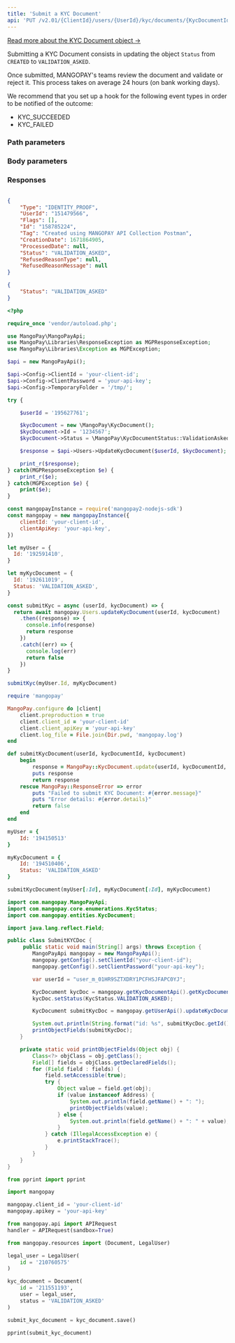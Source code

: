 ```yaml
---
title: 'Submit a KYC Document'  
api: 'PUT /v2.01/{ClientId}/users/{UserId}/kyc/documents/{KycDocumentId}'  
---
```



[Read more about the KYC Document object →](/api-reference/kyc-documents/kyc-document-object)

Submitting a KYC Document consists in updating the object `Status` from `CREATED` to `VALIDATION_ASKED`.   

Once submitted, MANGOPAY's teams review the document and validate or reject it. This process takes on average 24 hours (on bank working days).  

We recommend that you set up a hook for the following event types in order to be notified of the outcome:  
- KYC_SUCCEEDED  
- KYC_FAILED  

### Path parameters  

<UserId />  

<KycDocumentId />  

### Body parameters  

<Status4 />  

### Responses  

<AccordionGroup><Accordion title="200">  

<Type11Response />  

<UserId2Response />  

<FlagsResponse />  

<IdResponse />  

<Tag2Response />  

<CreationDateResponse />  

<ProcessedDateResponse />  

<Status12Response />  

<RefusedReasonType1Response />  

<RefusedReasonMessageResponse /></Accordion></AccordionGroup>  

<ResponseExample>  

```json 200

{
    "Type": "IDENTITY_PROOF",
    "UserId": "151479566",
    "Flags": [],
    "Id": "158785224",
    "Tag": "Created using MANGOPAY API Collection Postman",
    "CreationDate": 1671864905,
    "ProcessedDate": null,
    "Status": "VALIDATION_ASKED",
    "RefusedReasonType": null,
    "RefusedReasonMessage": null
}  
 ```  

</ResponseExample>  

<RequestExample>  
  
```json REST  
{
    "Status": "VALIDATION_ASKED"
}  
```  

  
```php PHP  
<?php

require_once 'vendor/autoload.php';

use MangoPay\MangoPayApi;
use MangoPay\Libraries\ResponseException as MGPResponseException;
use MangoPay\Libraries\Exception as MGPException;

$api = new MangoPayApi();

$api->Config->ClientId = 'your-client-id';
$api->Config->ClientPassword = 'your-api-key';
$api->Config->TemporaryFolder = '/tmp/';

try {

    $userId = '195627761';

    $kycDocument = new \MangoPay\KycDocument();
    $kycDocument->Id = '1234567';
    $kycDocument->Status = \MangoPay\KycDocumentStatus::ValidationAsked;

    $response = $api->Users->UpdateKycDocument($userId, $kycDocument);

    print_r($response);
} catch(MGPResponseException $e) {
    print_r($e);
} catch(MGPException $e) {
    print($e);
}
```  

  
```javascript NodeJS  
const mangopayInstance = require('mangopay2-nodejs-sdk')
const mangopay = new mangopayInstance({
    clientId: 'your-client-id',
    clientApiKey: 'your-api-key',
})

let myUser = {
  Id: '192591410',
}

let myKycDocument = {
  Id: '192611019',
  Status: 'VALIDATION_ASKED',
}

const submitKyc = async (userId, kycDocument) => {
  return await mangopay.Users.updateKycDocument(userId, kycDocument)
    .then((response) => {
      console.info(response)
      return response
    })
    .catch((err) => {
      console.log(err)
      return false
    })
}

submitKyc(myUser.Id, myKycDocument)  
```  

  
```ruby Ruby  
require 'mangopay'

MangoPay.configure do |client|
    client.preproduction = true
    client.client_id = 'your-client-id'
    client.client_apiKey = 'your-api-key'
    client.log_file = File.join(Dir.pwd, 'mangopay.log')
end

def submitKycDocument(userId, kycDocumentId, kycDocument)
    begin
        response = MangoPay::KycDocument.update(userId, kycDocumentId, kycDocument)
        puts response
        return response
    rescue MangoPay::ResponseError => error
        puts "Failed to submit KYC Document: #{error.message}"
        puts "Error details: #{error.details}"
        return false
    end
end

myUser = {
    Id: '194150513'
}

myKycDocument = {
    Id: '194510406',
    Status: 'VALIDATION_ASKED'
}

submitKycDocument(myUser[:Id], myKycDocument[:Id], myKycDocument)  
```  

```java Java 
import com.mangopay.MangoPayApi;
import com.mangopay.core.enumerations.KycStatus;
import com.mangopay.entities.KycDocument;

import java.lang.reflect.Field;

public class SubmitKYCDoc {
     public static void main(String[] args) throws Exception {
        MangoPayApi mangopay = new MangoPayApi();
        mangopay.getConfig().setClientId("your-client-id");
        mangopay.getConfig().setClientPassword("your-api-key");

        var userId = "user_m_01HR9SZTXDRY1PCFHSJFAPC0YJ";

        KycDocument kycDoc = mangopay.getKycDocumentApi().getKycDocument("kyc_01HSB6MMPT9RPDFHSG1BN9BKPP");
        kycDoc.setStatus(KycStatus.VALIDATION_ASKED);

        KycDocument submitKycDoc = mangopay.getUserApi().updateKycDocument(userId, kycDoc);

        System.out.println(String.format("id: %s", submitKycDoc.getId()));
        printObjectFields(submitKycDoc);
    }

    private static void printObjectFields(Object obj) {
        Class<?> objClass = obj.getClass();
        Field[] fields = objClass.getDeclaredFields();
        for (Field field : fields) {
            field.setAccessible(true);
            try {
                Object value = field.get(obj);
                if (value instanceof Address) {
                    System.out.println(field.getName() + ": ");
                    printObjectFields(value); 
                } else {
                    System.out.println(field.getName() + ": " + value);
                }
            } catch (IllegalAccessException e) {
                e.printStackTrace();
            }
        }
    }
}
```
  
```python Python  
from pprint import pprint

import mangopay

mangopay.client_id = 'your-client-id'
mangopay.apikey = 'your-api-key'

from mangopay.api import APIRequest
handler = APIRequest(sandbox=True)

from mangopay.resources import (Document, LegalUser)

legal_user = LegalUser(
    id = '210760575'
)

kyc_document = Document(
    id = '211551193',
    user = legal_user,
    status = 'VALIDATION_ASKED'
)

submit_kyc_document = kyc_document.save()
 
pprint(submit_kyc_document)  
```  

  
</RequestExample>